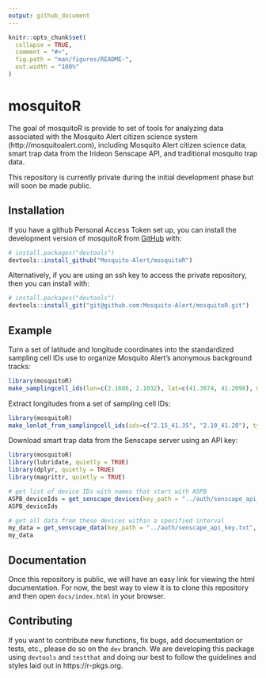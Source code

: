 ```yaml
---
output: github_document
---
```


<!-- README.md is generated from README.Rmd. Please edit that file -->

```r
knitr::opts_chunk$set(
  collapse = TRUE,
  comment = "#>",
  fig.path = "man/figures/README-",
  out.width = "100%"
)
```

# mosquitoR

<!-- badges: start -->

<!-- badges: end -->

The goal of mosquitoR is provide to set of tools for analyzing data associated with the Mosquito Alert citizen science system (http://mosquitoalert.com), including Mosquito Alert citizen science data, smart trap data from the Irideon Senscape API, and traditional mosquito trap data. 

This repository is currently private during the initial development phase but will soon be made public.

## Installation

If you have a github Personal Access Token set up, you can install the development version of mosquitoR from [GitHub](https://github.com/) with:

``` r
# install.packages("devtools")
devtools::install_github("Mosquito-Alert/mosquitoR")
```

Alternatively, if you are using an ssh key to access the private repository, then you can install with:

```r
# install.packages("devtools")
devtools::install_git("git@github.com:Mosquito-Alert/mosquitoR.git")
```

## Example

Turn a set of latitude and longitude coordinates into the standardized sampling cell IDs use to organize Mosquito Alert's anonymous background tracks:

```r
library(mosquitoR)
make_samplingcell_ids(lon=c(2.1686, 2.1032), lat=c(41.3874, 41.2098), mask=0.05)
```

Extract longitudes from a set of sampling cell IDs:

```r
library(mosquitoR)
make_lonlat_from_samplingcell_ids(ids=c("2.15_41.35", "2.10_41.20"), type="lon")
```

Download smart trap data from the Senscape server using an API key:

```r
library(mosquitoR)
library(lubridate, quietly = TRUE)
library(dplyr, quietly = TRUE)
library(magrittr, quietly = TRUE)

# get list of device IDs with names that start with ASPB
ASPB_deviceIds = get_senscape_devices(key_path = "../auth/senscape_api_key.txt") %>% filter(startsWith(name, "ASPB")) %>% pull(`_id`)
ASPB_deviceIds

# get all data from these devices within a specified interval
my_data = get_senscape_data(key_path = "../auth/senscape_api_key.txt", start_datetime = as_datetime("2023-03-08"), end_datetime = as_datetime("2023-03-09"), deviceIds = ASPB_deviceIds)
my_data
```


## Documentation

Once this repository is public, we will have an easy link for viewing the html documentation. For now, the best way to view it is to clone this repository and then open `docs/index.html` in your browser.

## Contributing

If you want to contribute new functions, fix bugs, add documentation or tests, etc., please do so on the `dev` branch. We are developing this package using `devtools` and `testthat` and doing our best to follow the guidelines and styles laid out in https://r-pkgs.org.

<!-- What is special about using `README.Rmd` instead of just `README.md`? You can include R chunks like so: -->

<!-- ```{r cars} -->
<!-- summary(cars) -->
<!-- ``` -->

<!-- You'll still need to render `README.Rmd` regularly, to keep `README.md` up-to-date. `devtools::build_readme()` is handy for this. You could also use GitHub Actions to re-render `README.Rmd` every time you push. An example workflow can be found here: <https://github.com/r-lib/actions/tree/v1/examples>. -->

<!-- You can also embed plots, for example: -->

<!-- ```{r pressure, echo = FALSE} -->
<!-- plot(pressure) -->
<!-- ``` -->

<!-- In that case, don't forget to commit and push the resulting figure files, so they display on GitHub and CRAN. -->
